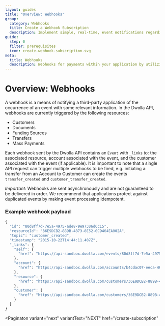 ```yaml
---
layout: guides
title: "Overview: Webhooks"
group:
  category: Webhooks
  title: Create a Webhook Subscription
  description: Implement simple, real-time, event notifications regarding account and transaction status, and more.
guide:
  step: 0
  filter: prerequisites
  icon: create-webhook-subscription.svg
meta:
  title: Webhooks
  description: Webhooks for payments within your application by utilizing our open API with no per transaction fees.
---
```


# Overview: Webhooks

A webhook is a means of notifying a third-party application of the occurrence of an event with some relevant information. In the Dwolla API, webhooks are currently triggered by the following resources:

- Customers
- Documents
- Funding Sources
- Transfers
- Mass Payments

Each webhook sent by the Dwolla API contains an `Event` with `_links` to: the associated resource, account associated with the event, and the customer associated with the event (if applicable). It is important to note that a single API request can trigger multiple webhooks to be fired, e.g. initiating a transfer from an Account to Customer can create the events `transfer_created` and `customer_transfer_created`.

_Important:_ Webhooks are sent asynchronously and are not guaranteed to be delivered in order. We recommend that applications protect against duplicated events by making event processing idempotent.

### Example webhook payload

```javascript
{
  "id": "80d8ff7d-7e5a-4975-ade8-9e97306d6c15",
  "resourceId": "36E9DCB2-889B-4873-8E52-0C9404EA002A",
  "topic": "customer_created",
  "timestamp": "2015-10-22T14:44:11.407Z",
  "_links": {
    "self": {
      "href": "https://api-sandbox.dwolla.com/events/80d8ff7d-7e5a-4975-ade8-9e97306d6c15"
    },
    "account": {
      "href": "https://api-sandbox.dwolla.com/accounts/b4cdac07-eeca-4059-a29c-48900e453d54"
    },
    "resource": {
      "href": "https://api-sandbox.dwolla.com/customers/36E9DCB2-889B-4873-8E52-0C9404EA002A"
    },
    "customer": {
      "href": "https://api-sandbox.dwolla.com/customers/36E9DCB2-889B-4873-8E52-0C9404EA002A"
    }
  }
}
```

<Paginaton
  variant="next"
  variantText="NEXT"
  href="/create-subscription"
></Paginaton>
